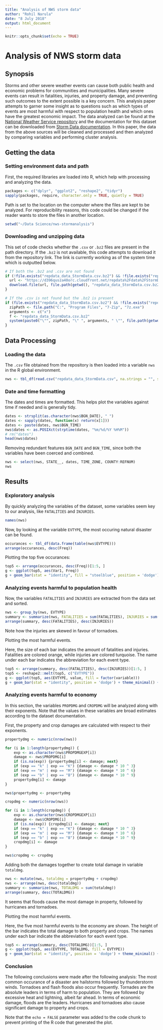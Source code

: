 ```yaml
---
title: "Analysis of NWS storm data"
author: "Rohil Narula"
date: "8 July 2018"
output: html_document
---
```


```r
knitr::opts_chunk$set(echo = TRUE)
```

# Analysis of NWS storm data

## Synopsis

Storms and other severe weather events can cause both public health and economic problems for communities and municipalities. Many severe events can result in fatalities, injuries, and property damage, and preventing such outcomes to the extent possible is a key concern.
This analysis paper attempts to garner some insight as to questions such as which types of events are most harmful with respect to population health and which ones have the greatest economic impact. The data analyzed can be found at the [National Weather Service repository](https://d396qusza40orc.cloudfront.net/repdata%2Fdata%2FStormData.csv.bz2) and the documentation for this dataset can be downloaded from [Storm Data documentation](https://d396qusza40orc.cloudfront.net/repdata%2Fpeer2_doc%2Fpd01016005curr.pdf).
In this paper, the data from the above sources will be cleaned and processed and then analyzed by comparing variables and performing cluster analysis.

## Getting the data

### Setting environment data and path

First, the required libraries are loaded into R, which help with processing and analyzing the data.
```r
packages <- c("dplyr", "ggplot2", "reshape2", "tidyr")
sapply(packages, require, character.only = TRUE, quietly = TRUE)
```

Path is set to the location on the computer where the files are kept to be analyzed. For reproducibility reasons, this code could be changed if the reader wants to store the files in another location.
```r
setwd("~/Data Science/nws-stormanalysis")
```

### Downloading and unzipping data

This set of code checks whether the `.csv` or `.bz2` files are present in the path directory. If the `.bz2` is not available, this code attempts to download it from the repository link. The link is currently working as of the system time which is outputted below.
```r
# If both the .bz2 and .csv are not found
if (!file.exists("repdata_data_StormData.csv.bz2") && !file.exists("repdata_data_StormData.csv")) {
  url <- "https://d396qusza40orc.cloudfront.net/repdata%2Fdata%2FStormData.csv.bz2"
  download.file(url, file.path(getwd(), "repdata_data_StormData.csv.bz2"))
}

# If the .csv is not found but the .bz2 is present
if (file.exists("repdata_data_StormData.csv.bz2") && !file.exists("repdata_data_StormData.csv")) {
  zipPath <- file.path("C:", "Program Files", "7-Zip", "7z.exe")
  arguments <- c("x")
  f <- "repdata_data_StormData.csv.bz2"
  system(paste0("\"", zipPath, "\" ", arguments, " \"", file.path(getwd(), f), "\""))
}
```

## Data Processing

### Loading the data

The `.csv` file obtained from the repository is then loaded into a variable `nws` in the R global environment.
```r
nws <- tbl_df(read.csv("repdata_data_StormData.csv", na.strings = "", strip.white = TRUE))
```

### Date and time formatting

The dates and times are formatted. This helps plot the variables against time if needed and is generally tidy.

```r
dates <- strsplit(as.character(nws$BGN_DATE), " ")
dates <- sapply(dates, function(x) return(x[1]))
dates <- paste(dates, nws$BGN_TIME)
nws$dates <- as.POSIXct(strptime(dates, "%m/%d/%Y %H%M"))
# rm("dates")
head(nws$dates)
```

Removing redundant features `BGN_DATE` and `BGN_TIME`, since both the variables have been coerced and combined.

```r
nws <- select(nws, STATE__, dates, TIME_ZONE, COUNTY:REFNUM)
nws
```

## Results

### Exploratory analysis
By quickly analyzing the variables of the dataset, some variables seem key to our analysis, like `FATALITIES` and `INJURIES`.
```r
names(nws)
```

Now, by looking at the variable `EVTYPE`, the most occuring natural disaster can be found.
```r
occurances <- tbl_df(data.frame(table(nws$EVTYPE)))
arrange(occurances, desc(Freq))
```

Plotting the top five occurances:

```r
top5 <- arrange(occurances, desc(Freq))[1:5, ]
g <- ggplot(top5, aes(Var1, Freq))
g + geom_bar(stat = "identity", fill = "steelblue", position = 'dodge') + theme_minimal() + geom_text(aes(label = Freq), position = position_dodge(width = 0.9), vjust = -0.25) + scale_x_discrete(labels = abbreviate)
```

### Analyzing events harmful to population health

Now, the variables `FATALITIES` and `INJURIES` are extracted from the data set and sorted.

```r
nws <- group_by(nws, EVTYPE)
summary <- summarize(nws, FATALITIES = sum(FATALITIES), INJURIES = sum(INJURIES))
arrange(summary, desc(FATALITIES), desc(INJURIES))
```

Note how the injuries are skewed in favour of tornadoes.

Plotting the most harmful events.

Here, the size of each bar indicates the amount of fatalities and injuries. Fatalities are colored orange, while injuries are colored turquoise. The name under each bar indicates the abbreviation for each event type.

```r
top5 <- arrange(summary, desc(FATALITIES), desc(INJURIES))[1:5, ]
top5 <- reshape2::melt(top5, c("EVTYPE"))
g <- ggplot(top5, aes(EVTYPE, value, fill = factor(variable)))
g + geom_bar(stat = "identity", position = 'dodge') + theme_minimal() + geom_text(aes(label = value), position = position_dodge(width = 0.9), vjust = -0.25) + scale_x_discrete(labels = abbreviate) + xlab("Abbreviated events") + ylab("Injuries and fatalities") + labs(fill = "Harm type")
```

### Analyzing events harmful to economy

In this section, the variables `PROPDMG` and `CROPDMG` will be analyzed along with their exponents. Note that the values in these variables are broad estimates according to the dataset documentation.

First, the property and crop damages are calculated with respect to their exponents.

```r
propertydmg <- numeric(nrow(nws))

for (i in 1:length(propertydmg)) {
    exp <- as.character(nws$PROPDMGEXP[i])
    damage <- nws$PROPDMG[i]
    if (is.na(exp)) {propertydmg[i] <- damage; next}
    if (exp == "k" | exp == "K") {damage <- damage * 10 ^ 3}
    if (exp == "m" | exp == "M") {damage <- damage * 10 ^ 6}
    if (exp == "b" | exp == "B") {damage <- damage * 10 ^ 9}
    propertydmg[i] <- damage
}

nws$propertydmg <- propertydmg
```

```r
cropdmg <- numeric(nrow(nws))

for (i in 1:length(cropdmg)) {
    exp <- as.character(nws$CROPDMGEXP[i])
    damage <- nws$CROPDMG[i]
    if (is.na(exp)) {cropdmg[i] <- damage; next}
    if (exp == "k" | exp == "K") {damage <- damage * 10 ^ 3}
    if (exp == "m" | exp == "M") {damage <- damage * 10 ^ 6}
    if (exp == "b" | exp == "B") {damage <- damage * 10 ^ 9}
    cropdmg[i] <- damage
}

nws$cropdmg <- cropdmg
```

Adding both the damages together to create total damage in variable `totaldmg`.

```r
nws <- mutate(nws, totaldmg = propertydmg + cropdmg)
nws <- arrange(nws, desc(totaldmg))
summary <- summarize(nws, TOTALDMG = sum(totaldmg))
arrange(summary, desc(TOTALDMG))
```

It seems that floods cause the most damage in property, followed by hurricanes and tornadoes.

Plotting the most harmful events.

Here, the five most harmful events to the economy are shown. The height of the bar indicates the total damage to both property and crops. The names under each bar indicate the abbreviation for each event type.

```r
top5 <- arrange(summary, desc(TOTALDMG))[1:5, ]
g <- ggplot(top5, aes(EVTYPE, TOTALDMG, fill = EVTYPE))
g + geom_bar(stat = "identity", position = 'dodge') + theme_minimal() + scale_x_discrete(labels = abbreviate) + xlab("Abbreviated events") + ylab("Total property and crop damage") + labs(fill = "Event type")
```

### Conclusion

The following conclusions were made after the following analysis:
 The most common occurance of a disaster are hailstorms followed by thunderstorm winds. Tornadoes and flash floods also occur frequently.
 Tornades are the absolute leaders in terms of harm to population. They are followed by excessive heat and lightning, albeit far ahead.
 In terms of economic damage, floods are the leaders. Hurricanes and tornadoes also cause significant damage to property and crops.



Note that the `echo = FALSE` parameter was added to the code chunk to prevent printing of the R code that generated the plot.

